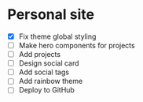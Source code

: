 # Personal site

- [x] Fix theme global styling
- [ ] Make hero components for projects
- [ ] Add projects
- [ ] Design social card
- [ ] Add social tags
- [ ] Add rainbow theme
- [ ] Deploy to GitHub
